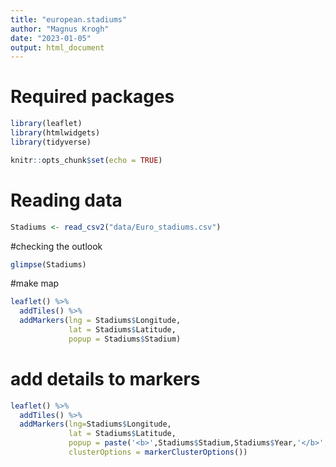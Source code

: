 ```yaml
---
title: "european.stadiums"
author: "Magnus Krogh"
date: "2023-01-05"
output: html_document
---
```


# Required packages

```r
library(leaflet)
library(htmlwidgets)
library(tidyverse)

knitr::opts_chunk$set(echo = TRUE)
```



# Reading data 

```r
Stadiums <- read_csv2("data/Euro_stadiums.csv")
```

#checking the outlook 

```r
glimpse(Stadiums)
```


#make map 
 
```r
leaflet() %>% 
  addTiles() %>% 
  addMarkers(lng = Stadiums$Longitude, 
             lat = Stadiums$Latitude,
             popup = Stadiums$Stadium)
```

# add details to markers

```r
leaflet() %>% 
  addTiles() %>% 
  addMarkers(lng=Stadiums$Longitude,
             lat = Stadiums$Latitude,
             popup = paste('<b>',Stadiums$Stadium,Stadiums$Year,'</b>','<br>',Stadiums$City,",",Stadiums$Country,'<br>',"Capacity:",Stadiums$Capacity),
             clusterOptions = markerClusterOptions())
```

